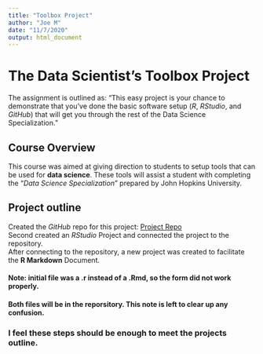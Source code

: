 ```yaml
---
title: "Toolbox Project"
author: "Joe M"
date: "11/7/2020"
output: html_document
---
```


# The Data Scientist’s Toolbox Project


The assignment is outlined as: 
  "This easy project is your chance to demonstrate that you’ve done the basic software setup 
 (*R*, *RStudio*, and *GitHub*) that will get you through the rest of the Data Science Specialization."

## Course Overview
This course was aimed at giving direction to students to setup tools that can be used for **data science**.
These tools will assist a student with completing the "*Data Science Specialization*" prepared by John Hopkins University.

## Project outline
Created the *GitHub* repo for this project: [Project Repo]( https://github.com/Hermitjoe/ToolboxCourse-Project)  
Second created an *RStudio* Project and connected the project to the repository.  
After connecting to the repository, a new project was created to facilitate the **R Markdown** Document.

#### Note: initial file was a .r instead of a .Rmd, so the form did not work properly. 
#### Both files will be in the reporsitory. This note is left to clear up any confusion.

### I feel these steps should be enough to meet the projects outline.